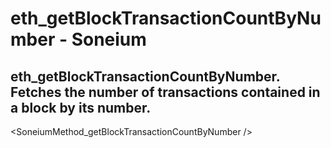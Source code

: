 # eth_getBlockTransactionCountByNumber - Soneium

## eth_getBlockTransactionCountByNumber. Fetches the number of transactions contained in a block by its number.


<SoneiumMethod_getBlockTransactionCountByNumber />
